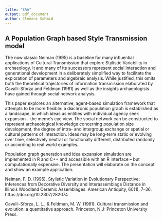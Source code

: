 ```yaml
---
title: "SAA"
output: pdf_document
author: Clemens Schmid
---
```


## A Population Graph based Style Transmission model

The now classic Neiman (1995) is a baseline for many influential applications of Cultural Transmission that explore Stylistic Variability in archaeology. It and many of its successors represent social interaction and generational development in a deliberately simplified way to facilitate the exploration of parameters and algebraic analysis. While justified, this omits both the theoretical trajectories of information transmission elaborated by Cavalli-Sforza and Feldman (1981) as well as the insights archaeologists have gained through social network analysis.

This paper explores an alternative, agent-based simulation framework that attempts to be more flexible: a diachronic population graph is established as a landscape, in which ideas as entities with individual agency seek expansion -- the meme's eye view. The social network can be constructed to represent archaeological knowledge concerning population size development, the degree of intra- and intergroup exchange or spatial or cultural patterns of interaction. Ideas may be long-term static or evolving over time, selectively neutral or functionally different, distributed randomly or according to real world examples. 

Population graph generation and idea expansion simulation are implemented in R and C++ and accessible with an R interface -- but computationally expensive. The presentation will elaborate on the concept and show an example application. 

Neiman, F. D. (1995). Stylistic Variation in Evolutionary Perspective: Inferences from Decorative Diversity and Interassemblage Distance in Illinois Woodland Ceramic Assemblages. American Antiquity, 60(1), 7–36. https://doi.org/10.2307/282074

Cavalli-Sforza, L. L., & Feldman, M. W. (1981). Cultural transmission and evolution: a quantitative approach. Princeton, N.J: Princeton University Press.

